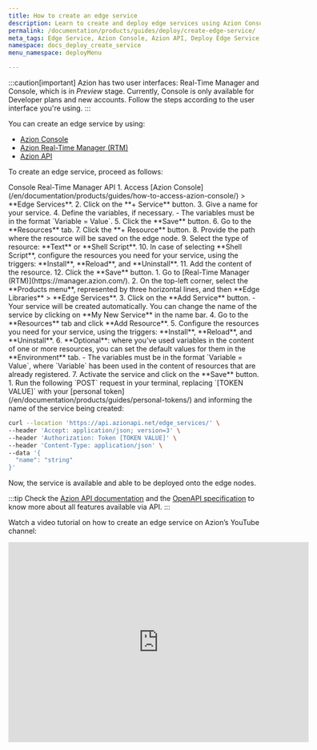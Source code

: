 ```yaml
---
title: How to create an edge service
description: Learn to create and deploy edge services using Azion Console and API, configuring resources and activating with ease for efficient edge node deployment.
permalink: /documentation/products/guides/deploy/create-edge-service/
meta_tags: Edge Service, Azion Console, Azion API, Deploy Edge Service, Edge Node Deployment, Create Edge Service, Edge Service Tutorial, Edge Computing, Service Configuration, Edge Resources
namespace: docs_deploy_create_service
menu_namespace: deployMenu

---
```



:::caution[important]
Azion has two user interfaces: Real-Time Manager and Console, which is in *Preview* stage. Currently, Console is only available for Developer plans and new accounts. Follow the steps according to the user interface you're using.
:::

You can create an edge service by using:

- [Azion Console](/en/documentation/products/guides/how-to-access-azion-console/)
- [Azion Real-Time Manager (RTM)](https://manager.azion.com/)
- [Azion API](https://api.azion.com/)

To create an edge service, proceed as follows:

<Tabs client:visible>
    <Fragment slot="tab.console">Console</Fragment>
    <Fragment slot="tab.rtm">Real-Time Manager</Fragment>
    <Fragment slot="tab.api">API</Fragment>

<Fragment slot="panel.console">
1. Access [Azion Console](/en/documentation/products/guides/how-to-access-azion-console/) > **Edge Services**.
2. Click on the **+ Service** button.
3. Give a name for your service.
4. Define the variables, if necessary.
    - The variables must be in the format `Variable = Value`.
5. Click the **Save** button.
6. Go to the **Resources** tab.
7. Click the **+ Resource** button.
8. Provide the path where the resource will be saved on the edge node.
9. Select the type of resource: **Text** or **Shell Script**.
10. In case of selecting **Shell Script**, configure the resources you need for your service, using the triggers: **Install**, **Reload**, and **Uninstall**.
11. Add the content of the resource.
12. Click the **Save** button.
</Fragment>

<Fragment slot="panel.rtm">
1. Go to [Real-Time Manager (RTM)](https://manager.azion.com/).
2. On the top-left corner, select the **Products menu**, represented by three horizontal lines, and then **Edge Libraries** > **Edge Services**.
3. Click on the **Add Service** button.
    - Your service will be created automatically. You can change the name of the service by clicking on **My New Service** in the name bar.
4. Go to the **Resources** tab and click **Add Resource**.
5. Configure the resources you need for your service, using the triggers: **Install**, **Reload**, and **Uninstall**.
6. **Optional**: where you've used variables in the content of one or more resources, you can set the default values for them in the **Environment** tab.
    - The variables must be in the format `Variable = Value`, where `Variable` has been used in the content of resources that are already registered.
7. Activate the service and click on the **Save** button.
</Fragment>

<Fragment slot="panel.api">
1. Run the following `POST` request in your terminal, replacing `[TOKEN VALUE]` with your [personal token](/en/documentation/products/guides/personal-tokens/) and informing the name of the service being created:

```bash
curl --location 'https://api.azionapi.net/edge_services/' \
--header 'Accept: application/json; version=3' \
--header 'Authorization: Token [TOKEN VALUE]' \
--header 'Content-Type: application/json' \
--data '{
  "name": "string"
}'
``` 

Now, the service is available and able to be deployed onto the edge nodes.

:::tip
Check the [Azion API documentation](https://api.azion.com/) and the [OpenAPI specification](https://github.com/aziontech/azionapi-openapi/) to know more about all features available via API.
:::
</Fragment>

</Tabs>

Watch a video tutorial on how to create an edge service on Azion’s YouTube channel:

<iframe
   src="https://www.youtube.com/embed/zcQJi5QfMUY"
   title="Edge Service Creation Tutorial: Azion Platform Guide"
   loading="lazy"
   width="600"
   height="400"
   frameborder="0"
   allow="accelerometer; autoplay; clipboard-write; encrypted-media; gyroscope; picture-in-picture; web-share"
   allowfullscreen></iframe>